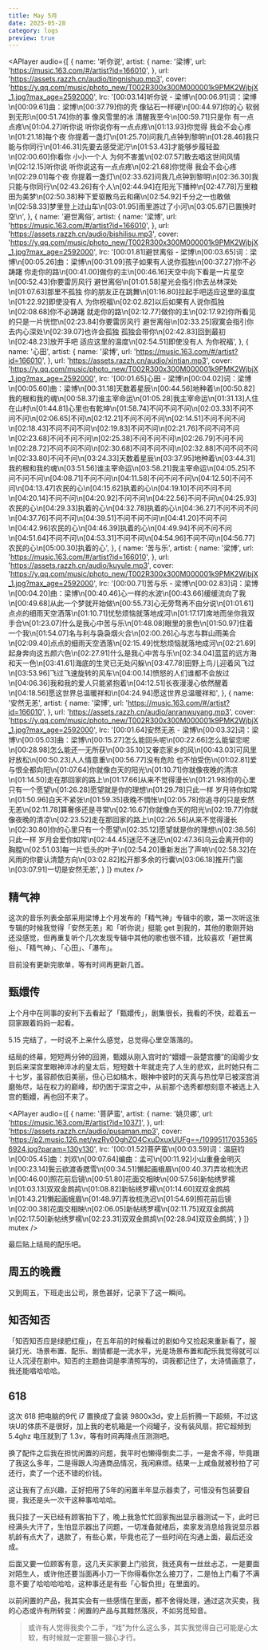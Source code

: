 ```yaml
---
title: May 5月
date: 2025-05-28
category: logs
preview: true
---
```


<APlayer 
  audio={[
    {
      name: '听你说',
      artist: {
        name: '梁博',
        url: 'https://music.163.com/#/artist?id=166010',
      },
      url: 'https://assets.razzh.cn/audio/tingnishuo.mp3',
      cover:
        'https://y.qq.com/music/photo_new/T002R300x300M000001k9PMK2WjbjX_1.jpg?max_age=2592000',
      lrc: '[00:03.14]听你说 - 梁博\n[00:06.91]词：梁博\n[00:09.61]曲：梁博\n[00:37.79]你的壳 像钻石一样硬\n[00:44.97]你的心 软弱到无形\n[00:51.74]你的事 像风雪里的冰 清醒我至今\n[00:59.71]只是你 有一点点疼\n[01:04.27]听你说 听你说你有一点点疼\n[01:13.93]你觉得 我会不会心疼\n[01:21.18]每个夜 你提着一盏灯\n[01:25.70]问我几点钟到黎明\n[01:28.46]我只能与你同行\n[01:46.31]先要去感受泥泞\n[01:53.43]才能够步履轻盈\n[02:00.60]你看你 小小一个人 为何不害羞\n[02:07.57]敢去唱这世间风情\n[02:12.15]听你说 听你说这有一点点疼\n[02:21.68]你觉得 我会不会心疼\n[02:29.01]每个夜 你提着一盏灯\n[02:33.62]问我几点钟到黎明\n[02:36.30]我只能与你同行\n[02:43.26]有个人\n[02:44.94]在阳光下播种\n[02:47.78]万里粮田为美梦\n[02:50.38]种下爱驱散乌云和痛\n[02:54.92]千分之一也敢做\n[02:58.33]梦里登上过山车\n[03:01.95]雨里游过了小河\n[03:05.67]已置换时空\n',
    },
    {
      name: '避世离俗',
      artist: {
        name: '梁博',
        url: 'https://music.163.com/#/artist?id=166010',
      },
      url: 'https://assets.razzh.cn/audio/bishilisu.mp3',
      cover:
        'https://y.qq.com/music/photo_new/T002R300x300M000001k9PMK2WjbjX_1.jpg?max_age=2592000',
      lrc: '[00:01.81]避世离俗 - 梁博\n[00:03.65]词：梁博\n[00:05.26]曲：梁博\n[00:31.09]孩子如果有人说你孤独\n[00:37.27]你不必踌躇 你走你的路\n[00:41.00]做你的主\n[00:46.16]天空中向下看是一片星空\n[00:52.43]你要雷厉风行 避世离俗\n[01:01.58]星光会指引你去丛林深处\n[01:07.63]那里不孤独 你的朋友正在跳舞\n[01:16.80]拉起手吧适应这里的温度\n[01:22.92]即使没有人 为你祝福\n[02:02.82]以后如果有人说你孤独\n[02:08.68]你不必踌躇 就走你的路\n[02:12.77]做你的主\n[02:17.92]你所看见的只是一片恍惚\n[02:23.84]你要雷厉风行 避世离俗\n[02:33.25]寂寞会指引你去内心深处\n[02:39.07]也许会孤独 孤独会带你\n[02:42.83]回到最初\n[02:48.23]放开手吧 适应这里的温度\n[02:54.51]即使没有人 为你祝福',
    },
    {
      name: '心田',
      artist: {
        name: '梁博',
        url: 'https://music.163.com/#/artist?id=166010',
      },
      url: 'https://assets.razzh.cn/audio/xintian.mp3',
      cover:
        'https://y.qq.com/music/photo_new/T002R300x300M000001k9PMK2WjbjX_1.jpg?max_age=2592000',
      lrc: '[00:01.65]心田 - 梁博\n[00:04.02]词：梁博\n[00:05.60]曲：梁博\n[00:31.18]天数着星辰\n[00:44.56]地种着\n[00:50.82]我的根和我的魂\n[00:58.37]谁主宰命运\n[01:05.28]我主宰命运\n[01:31.13]人住在山村\n[01:44.81]心里也有乾坤\n[01:58.74]不问不问不问\n[02:03.33]不问不问不问\n[02:06.65]不问\n[02:12.21]不问不问不问\n[02:14.51]不问不问不问\n[02:18.43]不问不问不问\n[02:19.83]不问不问\n[02:21.76]不问不问不问\n[02:23.68]不问不问不问\n[02:25.38]不问不问不问\n[02:26.79]不问不问\n[02:28.72]不问不问不问\n[02:30.68]不问不问不问\n[02:32.88]不问不问不问\n[02:33.80]不问不问\n[03:24.33]天数着星辰\n[03:37.95]地种着\n[03:44.31]我的根和我的魂\n[03:51.56]谁主宰命运\n[03:58.21]我主宰命运\n[04:05.25]不问不问不问\n[04:08.71]不问不问\n[04:11.58]不问不问不问\n[04:12.50]不问不问\n[04:13.47]农民的心\n[04:15.62]执着的心\n[04:19.10]不问不问不问\n[04:20.14]不问不问\n[04:20.92]不问不问\n[04:22.56]不问不问\n[04:25.93]农民的心\n[04:29.33]执着的心\n[04:32.78]执着的心\n[04:36.27]不问不问不问\n[04:37.76]不问不问\n[04:39.51]不问不问不问\n[04:41.20]不问不问\n[04:42.96]农民的心\n[04:46.39]执着的心\n[04:49.94]不问不问不问\n[04:51.64]不问不问\n[04:53.31]不问不问\n[04:54.96]不问不问\n[04:56.77]农民的心\n[05:00.30]执着的心',
    },
    {
      name: '苦与乐',
      artist: {
        name: '梁博',
        url: 'https://music.163.com/#/artist?id=166010',
      },
      url: 'https://assets.razzh.cn/audio/kuyule.mp3',
      cover:
        'https://y.qq.com/music/photo_new/T002R300x300M000001k9PMK2WjbjX_1.jpg?max_age=2592000',
      lrc: '[00:00.71]苦与乐 - 梁博\n[00:02.83]词：梁博\n[00:04.20]曲：梁博\n[00:40.46]心一样的水波\n[00:43.66]缓缓流向了我\n[00:49.68]从此一个梦就开始做\n[00:55.73]心无旁骛再不由分说\n[01:01.61]点点的细雨天空洒落\n[01:10.71]忧愁烦恼就落地成河\n[01:17.17]席地而坐你我双手合\n[01:23.07]什么是我心中苦与乐\n[01:48.08]眼里的景色\n[01:50.97]住着一个我\n[01:54.07]名与利与袅袅烟火合\n[02:00.26]心与志与群山雨美合\n[02:09.40]点点的细雨天空洒落\n[02:15.49]忧愁烦恼就落地成河\n[02:21.69]起身奔向这五颜六色\n[02:27.91]什么是我心中苦与乐\n[02:34.04]蓝蓝的远方海和天一色\n[03:41.61]海底的生灵已无处闪躲\n[03:47.78]田野上鸟儿迎着风飞过\n[03:53.96]飞过飞速旋转的风车\n[04:00.14]愤怒的人们谁都不会放过\n[04:06.36]我和我的爱人只能紧抱着\n[04:12.51]长夜漫漫心依然醒着\n[04:18.56]愿这世界总温暖祥和\n[04:24.94]愿这世界总温暖祥和',
    },
    {
      name: '安然无恙',
      artist: {
        name: '梁博',
        url: 'https://music.163.com/#/artist?id=166010',
      },
      url: 'https://assets.razzh.cn/audio/anranwuyang.mp3',
      cover:
        'https://y.qq.com/music/photo_new/T002R300x300M000001k9PMK2WjbjX_1.jpg?max_age=2592000',
      lrc: '[00:01.64]安然无恙 - 梁博\n[00:03.32]词：梁博\n[00:05.03]曲：梁博\n[00:15.27]怎么能回头呢\n[00:22.66]怎么能留恋呢\n[00:28.98]怎么能还一无所获\n[00:35.10]又眷恋家乡的风\n[00:43.03]可风里好放松\n[00:50.23]人人情意重\n[00:56.77]没有危险 也不怕受伤\n[01:02.81]爱与恨全都向阳\n[01:07.64]你就像白天的阳光\n[01:10.71]你就像夜晚的清凉\n[01:14.50]走在那回家的路上\n[01:17.66]从来不觉得漫长\n[01:21.98]你的心里只有一个愿望\n[01:26.28]愿望就是你的理想\n[01:29.78]只此一样 岁月待你如常\n[01:50.96]白天不紧张\n[01:59.35]夜晚不惆怅\n[02:05.78]你追寻的只是安然无恙\n[02:11.78]算奢侈还是寻常\n[02:16.67]你就像白天的阳光\n[02:19.77]你就像夜晚的清凉\n[02:23.52]走在那回家的路上\n[02:26.56]从来不觉得漫长\n[02:30.80]你的心里只有一个愿望\n[02:35.12]愿望就是你的理想\n[02:38.56]只此一样 岁月会爱你如常\n[02:44.45]迷茫不迷茫\n[02:47.36]乌云会离开你的胸膛\n[02:51.03]每一片低头的叶子\n[02:54.20]重新发出了声响\n[02:58.32]在风雨的你要认清楚方向\n[03:02.82]松开那多余的行囊\n[03:06.18]推开门窗\n[03:07.91]一切是安然无恙',
    }
  ]}
  mutex
/>

## 精气神

这次的音乐列表全部采用梁博上个月发布的「精气神」专辑中的歌，第一次听这张专辑的时候我觉得「安然无恙」和「听你说」挺能 get 到我的，其他的歌刚开始还没感觉，但再重复听个几次发现专辑中其他的歌也很不错，比较喜欢「避世离俗」、「精气神」、「心田」、「瀑布」。  

目前没有更新完歌单，等有时间再更新几首。

## 甄嬛传

上个月中在同事的安利下去看起了「甄嬛传」，剧集很长，我看的不快，趁着五一回家跟着妈妈一起看。  

<ImagePreview src='/memories/25may-1.webp' />

5.15 完结了，一时说不上来什么感觉，总觉得心里空落落的。  

结局的终幕，短短两分钟的回溯，甄嬛从刚入宫时的“嬛嬛一袅楚宫腰”的闺阁少女到后来深宫里眼神淬冰的皇太后，短短数十年就走完了人生的悲欢，此时她只有二十七岁，虽容颜依旧美丽，但心已如槁木，眼神中彼时的天真与热忱早已被深宫消磨殆尽，站在权力的巅峰，却仍困于深宫之中，从前那个选秀都想刻意不被选上入宫的甄嬛，再也回不来了。

<APlayer
  audio={[
    {
      name: '菩萨蛮',
      artist: {
        name: '姚贝娜',
        url: 'https://music.163.com/#/artist?id=10371',
      },
      url: 'https://assets.razzh.cn/audio/pusaman.mp3',
      cover:
        'https://p2.music.126.net/wzRy0OghZO4CxuDxuxUUFg==/109951170353656924.jpg?param=130y130',
      lrc: '[00:01.52]菩萨蛮\n[00:03.59]词：温庭钧\n[00:05.45]曲：刘欢\n[00:07.64]编曲：孟可\n[00:11.92]小山重叠金明灭\n[00:23.14]鬓云欲渡香腮雪\n[00:34.51]懒起画蛾眉\n[00:40.37]弄妆梳洗迟\n[00:46.00]照花前后镜\n[00:51.80]花面交相映\n[00:57.56]新帖绣罗襦\n[01:03.13]双双金鹧鸪\n[01:08.82]新帖绣罗襦\n[01:14.60]双双金鹧鸪\n[01:43.21]懒起画蛾眉\n[01:48.97]弄妆梳洗迟\n[01:54.69]照花前后镜\n[02:00.38]花面交相映\n[02:06.05]新帖绣罗襦\n[02:11.75]双双金鹧鸪\n[02:17.50]新帖绣罗襦\n[02:23.31]双双金鹧鸪\n[02:28.94]双双金鹧鸪',
    }
  ]}
  mutex
/>

最后贴上结局的配乐吧。

## 周五的晚霞

又到周五，下班走出公司，景色甚好，记录下了这一瞬间。

<ImagePreview src='/memories/25may-2.webp' />

## 知否知否

「知否知否应是绿肥红瘦」，在五年前的时候看过的剧如今又捡起来重新看了，服装灯光、场景布置、配乐、剧情都是一流水平，光是场景布置和配乐我觉得就可以让人沉浸在剧中。知否的主题曲词是李清照写的，词我都记住了，太诗情画意了，我还能唱哈哈哈。

## 618

这次 618 把电脑的9代 i7 置换成了盒装 9800x3d，安上后折腾一下超频，不过这块U的体质不是很好，加上我的老机箱是一个闷罐子，没有装风扇，把它超频到 5.4ghz 电压就到了 1.3v，等有时间再降点压测测吧。  

换了配件之后我在担忧闲置的问题，我平时也懒得倒卖二手，一是舍不得，毕竟跟了我这么多年，二是得跟人沟通商品情况，我闲麻烦。结果一上咸鱼就被秒拍了可还行，卖了一个还不错的价钱。  

这让我有了点兴趣，正好把用了5年的闲置半年显示器卖了，可惜没有包装要自提，我还是头一次干这种事哈哈哈。  

我只挂了一天已经有顾客拍下了，晚上我急忙忙回家掏出显示器测试一下，此时已经满头大汗了，生怕显示器出了问题，一切准备就绪后，卖家发消息给我说显示器机龄有点大了，退款了，有些心累，毕竟也花了一些时间在沟通上面，最后还没成。  

后面又要一位顾客有意，这几天买家要上门验货，我还真有一丝丝忐忑，一是要面对陌生人，或许他还要当面再小刀一下你得看你怎么接刀了，二是怕上门看了不满意不要了哈哈哈哈哈，这种事还是有些「心智负担」在里面的。  

以前闲置的产品，我其实会有一些感情在里面，都不舍得处理，通过这次买卖，我的心态或许有所转变：闲置的产品与其黯然落灰，不如另觅知音。  

> 或许有人觉得我卖个二手，“戏”为什么这么多，其实我觉得自己可能是心太软，有时候就一定要狠一狠心才行。  

<TheEnd />